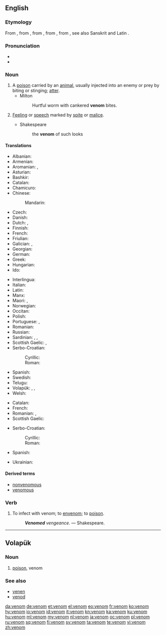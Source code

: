 ==English==

===Etymology===
From {{etyl|xno|en}}, from {{etyl|fro|en}} {{term|venim|lang=fro}}, from {{etyl|VL.|en}} {{m|la|*venimem}}, from {{etyl|la|en}} {{term|venenum|lang=la}}, from {{etyl|ine-pro|en}} {{m|ine-pro|*wenes-no-||lust, desire}}, see also Sanskrit {{term|वनति||gain, wish, erotic lust|lang=sa}} and Latin {{term|Venus|lang=la}}.

===Pronunciation===
* {{IPA|/ˈvɛnəm/|lang=en}}
* {{audio|en-us-venom.ogg|Audio (US)|lang=en}}

===Noun===
{{wikipedia}}
{{en-noun|~}}

# A [[poison]] carried by an [[animal]], usually injected into an enemy or prey by biting or stinging; [[atter]].
#* Milton
#*: Hurtful worm with cankered '''venom''' bites.
# {{context|figuratively|lang=en}} [[feeling|Feeling]] or [[speech]] marked by [[spite]] or [[malice]].
#* Shakespeare
#*: the '''venom''' of such looks

====Translations====
{{trans-top|poison carried by animal}}
* Albanian: {{t|sq|helm}}
* Armenian: {{t|hy|թույն|tr=t'uyn}}
* Aromanian: {{t+|rup|virin}}, {{t|rup|fãrmac}}
* Asturian: {{t|ast|venenu|m}}
* Bashkir: {{t|ba|ағыу|tr=ağïw|sc=Cyrl}}
* Catalan: {{t+|ca|verí|m}}
* Chamicuro: {{t|ccc|solima}}
* Chinese:
*: Mandarin: {{t+|cmn|毒素}}
* Czech: {{t+|cs|jed|m}}
* Danish: {{t+|da|gift|m}}
* Dutch: {{t+|nl|gif|n}}, {{t|nl|venijn|n}}
* Finnish: {{t+|fi|myrkky}}
* French: {{t+|fr|venin|m}}
* Friulian: {{t|fur|velen|m}}
* Galician: {{t|gl|veleno|m}}, {{t|gl|pezoña|f}}
* Georgian: {{t|ka|შხამი|tr=šxami|sc=Geor}}
* German: {{t+|de|Gift|n}}
* Greek: {{t+|el|δηλητήριο|n}}
* Hungarian: {{t+|hu|méreg}}
* Ido: {{t+|io|veneno}}
{{trans-mid}}
* Interlingua: {{t|ia|veneno}}
* Italian: {{t+|it|veleno|m}}
* Latin: {{t|la|virus venenum}}
* Manx: {{t|gv|nieu}}
* Maori: {{t|mi|hūare-ngau-kino}}, {{t|mi|paitini}}
* Norwegian: {{t+|no|gift|m}}
* Occitan: {{t+|oc|veren|m}}
* Polish: {{t+|pl|jad|m}}
* Portuguese: {{t+|pt|peçonha|f}}, {{t+|pt|veneno|m}}
* Romanian: {{t+|ro|venin|n}}
* Russian: {{t+|ru|яд|tr=jad}}
* Sardinian: {{t|sc|belenu|m}}, {{t|sc|benenu|m}}, {{t|sc|velenu|m}}
* Scottish Gaelic: {{t|gd|puinnsean|m}}, {{t|gd|nimh|m}}
* Serbo-Croatian:
*: Cyrillic: {{t|sh|отров|m}}
*: Roman: {{t+|sh|otrov|m}}
* Spanish: {{t+|es|veneno|m}}
* Swedish: {{t+|sv|gift|c}}
* Telugu: {{t+|te|విషము|tr=vishamu}}
* Volapük: {{t+|vo|venen}}, {{t|vo|venod}}, {{t|vo|venom}}
* Welsh: {{t+|cy|gwenwyn|m}}
{{trans-bottom}}

{{trans-top|(''figurative'') malice}}
* Catalan: {{t|ca|malvolença|f}}
* French: {{t+|fr|venin|m}}
* Romanian: {{t+|ro|venin|n}}, {{t+|ro|fiere}}
* Scottish Gaelic: {{t|gd|nimh|m}}
{{trans-mid}}
* Serbo-Croatian:
*: Cyrillic: {{t|sh|злоба|f}}
*: Roman: {{t+|sh|zloba|f}}
* Spanish: {{t+|es|malicia|f}}
{{trans-bottom}}

{{checktrans-top}}
* Ukrainian: {{t-check|uk|отрутa|f}}
{{trans-bottom}}

====Derived terms====
* [[nonvenomous]]
* [[venomous]]

===Verb===
{{en-verb}}

# To infect with venom; to [[envenom]]; to [[poison]].
#: '''''Venomed''' vengeance.'' &mdash; Shakespeare.

----

==Volapük==

===Noun===
{{head|vo|noun}}

# [[poison]], venom

===See also===
* [[venen]]
* [[venod]]

[[da:venom]]
[[de:venom]]
[[et:venom]]
[[el:venom]]
[[eo:venom]]
[[fr:venom]]
[[ko:venom]]
[[hy:venom]]
[[io:venom]]
[[id:venom]]
[[it:venom]]
[[kn:venom]]
[[ka:venom]]
[[ku:venom]]
[[hu:venom]]
[[ml:venom]]
[[my:venom]]
[[nl:venom]]
[[ja:venom]]
[[oc:venom]]
[[pl:venom]]
[[ru:venom]]
[[sq:venom]]
[[fi:venom]]
[[sv:venom]]
[[ta:venom]]
[[te:venom]]
[[vi:venom]]
[[zh:venom]]